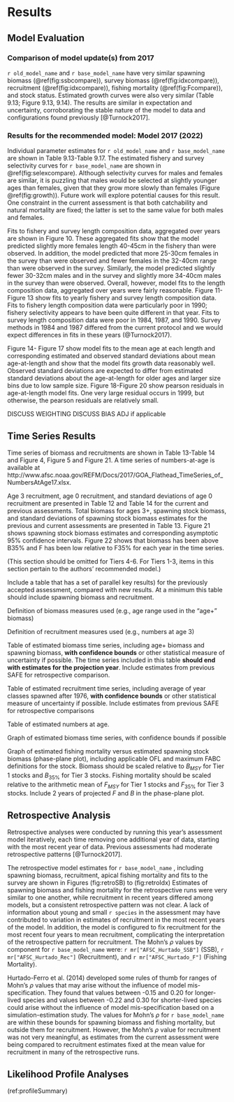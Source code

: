 # Results

## Model Evaluation

### Comparison of model update(s) from 2017

`r old_model_name` and `r base_model_name`  have very similar spawning biomass (\@ref(fig:ssbcompare)), survey biomass (\@ref(fig:idxcompare)), recruitment (\@ref(fig:idxcompare)), fishing mortality (\@ref(fig:Fcompare)), and stock status. Estimated growth curves were also very similar (Table 9.13; Figure 9.13, 9.14). The results are similar in expectation and uncertainty, corroborating the stable nature of the model to data and configurations found previously [@Turnock2017].

### Results for the recommended model: Model 2017 (2022)

Individual parameter estimates for `r old_model_name` and `r base_model_name`  are shown in Table 9.13-Table 9.17.
The estimated fishery and survey selectivity curves for `r base_model_name` are shown in \@ref(fig:selexcompare). Although selectivity curves for males and females are similar, it is puzzling that males would be selected at slightly younger ages than females, given that they grow more slowly than females (Figure \@ref(fig:growth)). Future work will explore potential causes for this result. One constraint in the current assessment is that both catchability and natural mortality are fixed; the latter is set to the same value for both males and females.

Fits to fishery and survey length composition data, aggregated over years are shown in Figure 10. These aggregated fits show that the model predicted slightly more females length 40-45cm in the fishery than were observed. In addition, the model predicted that more 25-30cm females in the survey than were observed and fewer females in the 32-40cm range than were observed in the survey. Similarly, the model predicted slightly fewer 30-32cm males and in the survey and slightly more 34-40cm males in the survey than were observed. Overall, however, model fits to the length composition data, aggregated over years were fairly reasonable. Figure 11- Figure 13 show fits to yearly fishery and survey length composition data. Fits to fishery length composition data were particularly poor in 1990; fishery selectivity appears to have been quite different in that year. Fits to survey length composition data were poor in 1984, 1987, and 1990. Survey methods in 1984 and 1987 differed from the current protocol and we would expect differences in fits in these years (@Turnock2017).

Figure 14- Figure 17 show model fits to the mean age at each length and corresponding estimated and observed standard deviations about mean age-at-length and show that the model fits growth data reasonably well. Observed standard deviations are expected to differ from estimated standard deviations about the age-at-length for older ages and larger size bins due to low sample size. Figure 18-Figure 20 show pearson residuals in age-at-length model fits. One very large residual occurs in 1999, but otherwise, the pearson residuals are relatively small.

DISCUSS WEIGHTING
DISCUSS BIAS ADJ if applicable

## Time Series Results


Time series of biomass and recruitments are shown in Table 13-Table 14 and Figure 4, Figure 5 and Figure 21. A time series of numbers-at-age is available at http://www.afsc.noaa.gov/REFM/Docs/2017/GOA_Flathead_TimeSeries_of_NumbersAtAge17.xlsx. 

Age 3 recruitment, age 0 recruitment, and standard deviations of age 0 recruitment are presented in Table 12 and Table 14 for the current and previous assessments. Total biomass for ages 3+, spawning stock biomass, and standard deviations of spawning stock biomass estimates for the previous and current assessments are presented in Table 13. Figure 21 shows spawning stock biomass estimates and corresponding asymptotic 95% confidence intervals. Figure 22 shows that biomass has been above B35% and F has been low relative to F35% for each year in the time series.

(This section should be omitted for Tiers 4-6. 
For Tiers 1-3, items in this section pertain to the authors’ recommended model.)

Include a table that has a set of parallel key results) for the previously accepted assessment, compared with new results. At a minimum this table should include spawning biomass and recruitment. 

Definition of biomass measures used (e.g., age range used in the “age+” biomass)

Definition of recruitment measures used (e.g., numbers at age 3)

Table of estimated biomass time series, including age+ biomass and spawning biomass, **with confidence bounds** or other statistical measure of uncertainty if possible. 
The time series included in this table **should end with estimates for the projection year**. Include estimates from previous SAFE for retrospective comparison.

Table of estimated recruitment time series, including average of year classes spawned after 1976, **with confidence bounds** or other statistical measure of uncertainty if possible.  Include estimates from previous SAFE for retrospective comparisons

Table of estimated numbers at age. 

Graph of estimated biomass time series, with confidence bounds if possible

Graph of estimated fishing mortality versus estimated spawning stock biomass (phase-plane plot), including applicable OFL and maximum FABC definitions for the stock. 
Biomass should be scaled relative to $B_{MSY}$ for Tier 1 stocks and $B_{35\%}$ for Tier 3 stocks. 
Fishing mortality should be scaled relative to the arithmetic mean of $F_{MSY}$ for Tier 1 stocks and $F_{35\%}$ for Tier 3 stocks. 
Include 2 years of projected *F* and *B* in the phase-plane plot.

## Retrospective Analysis

Retrospective analyses were conducted by running this year’s assessment model iteratively, each time removing one additional year of data, starting with the most recent year of data. Previous assessments had moderate retrospective patterns [@Turnock2017].

The retrospective model estimates for `r base_model_name` , including spawning biomass, recruitment, apical fishing mortality and fits to the survey are shown in Figures \ref(fig:retroSB) to \ref(fig:retroIdx) Estimates of spawning biomass and fishing mortality for the retrospective runs were very similar to one another, while recruitment in recent years differed among models, but a consistent retrospective pattern was not clear. A lack of information about young and small `r species` in the assessment may have contributed to variation in estimates of recruitment in the most recent years of the model. In addition, the model is configured to fix recruitment for the most recent four years to mean recruitment, complicating the interpretation of the retrospective pattern for recruitment. The Mohn’s $\rho$ values by component for `r base_model_name` were:  `r mr["AFSC_Hurtado_SSB"]` (SSB), `r  mr["AFSC_Hurtado_Rec"]` (Recruitment), and `r mr["AFSC_Hurtado_F"]` (Fishing Mortality).

Hurtado-Ferro et al. (2014) developed some rules of thumb for ranges of Mohn’s $\rho$ values that may arise without the influence of model mis-specification. They found that values between -0.15 and 0.20 for longer-lived species and values between -0.22 and 0.30 for shorter-lived species could arise without the influence of model mis-specification based on a simulation-estimation study. The values for Mohn’s $\rho$ for `r base_model_name` are within these bounds for spawning biomass and fishing mortality, but outside them for recruitment. However, the Mohn’s $\rho$ value for recruitment was not very meaningful, as estimates from the current assessment were being compared to recruitment estimates fixed at the mean value for recruitment in many of the retrospective runs.

## Likelihood Profile Analyses

(ref:profileSummary)
